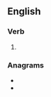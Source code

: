 {{also|modernizēs}}

==English==

===Verb===
{{head|en|verb form}}

# {{en-third-person singular of|modernize}}

===Anagrams===
* {{l|en|demonizers}}
* {{l|en|sermonized}}